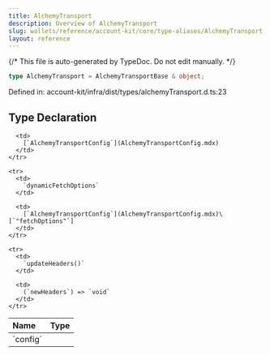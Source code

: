 ```yaml
---
title: AlchemyTransport
description: Overview of AlchemyTransport
slug: wallets/reference/account-kit/core/type-aliases/AlchemyTransport
layout: reference
---
```


{/* This file is auto-generated by TypeDoc. Do not edit manually. */}

```ts
type AlchemyTransport = AlchemyTransportBase & object;
```

Defined in: account-kit/infra/dist/types/alchemyTransport.d.ts:23

## Type Declaration

<table>
  <thead>
    <tr>
      <th align="left">Name</th>
      <th align="left">Type</th>
    </tr>
  </thead>

  <tbody>
    <tr>
      <td>
        `config`
      </td>

      <td>
        [`AlchemyTransportConfig`](AlchemyTransportConfig.mdx)
      </td>
    </tr>

    <tr>
      <td>
        `dynamicFetchOptions`
      </td>

      <td>
        [`AlchemyTransportConfig`](AlchemyTransportConfig.mdx)\[`"fetchOptions"`]
      </td>
    </tr>

    <tr>
      <td>
        `updateHeaders()`
      </td>

      <td>
        (`newHeaders`) => `void`
      </td>
    </tr>

  </tbody>
</table>
